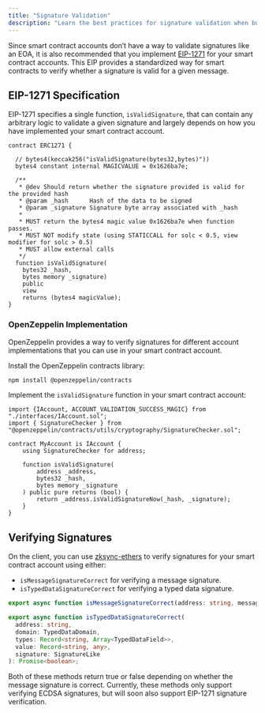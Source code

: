 ```yaml
---
title: "Signature Validation"
description: "Learn the best practices for signature validation when building smart contract accounts on Abstract."
---
```

  
Since smart contract accounts don&rsquo;t have a way to validate signatures like an EOA,
it is also recommended that you implement [EIP-1271](https://eips.ethereum.org/EIPS/eip-1271)
for your smart contract accounts.
This EIP provides a standardized way for smart contracts to verify whether a signature
is valid for a given message.

## EIP-1271 Specification

EIP-1271 specifies a single function, `isValidSignature`, that can contain any arbitrary logic
to validate a given signature and largely depends on how you have implemented your smart contract account.

```solidity
contract ERC1271 {

  // bytes4(keccak256("isValidSignature(bytes32,bytes)"))
  bytes4 constant internal MAGICVALUE = 0x1626ba7e;

  /**
   * @dev Should return whether the signature provided is valid for the provided hash
   * @param _hash      Hash of the data to be signed
   * @param _signature Signature byte array associated with _hash
   *
   * MUST return the bytes4 magic value 0x1626ba7e when function passes.
   * MUST NOT modify state (using STATICCALL for solc < 0.5, view modifier for solc > 0.5)
   * MUST allow external calls
   */ 
  function isValidSignature(
    bytes32 _hash, 
    bytes memory _signature)
    public
    view 
    returns (bytes4 magicValue);
}
```

### OpenZeppelin Implementation

OpenZeppelin provides a way to verify signatures for different account implementations that 
you can use in your smart contract account.

Install the OpenZeppelin contracts library:

```bash
npm install @openzeppelin/contracts
```

Implement the `isValidSignature` function in your smart contract account:

```solidity
import {IAccount, ACCOUNT_VALIDATION_SUCCESS_MAGIC} from "./interfaces/IAccount.sol";
import { SignatureChecker } from "@openzeppelin/contracts/utils/cryptography/SignatureChecker.sol";

contract MyAccount is IAccount {
    using SignatureChecker for address;

    function isValidSignature(
        address _address,
        bytes32 _hash,
        bytes memory _signature
    ) public pure returns (bool) {
        return _address.isValidSignatureNow(_hash, _signature);
    }
}
```

## Verifying Signatures

On the client, you can use [zksync-ethers](/build-on-abstract/applications/ethers) to
verify signatures for your smart contract account using either:

- `isMessageSignatureCorrect` for verifying a message signature.
- `isTypedDataSignatureCorrect` for verifying a typed data signature.

```typescript
export async function isMessageSignatureCorrect(address: string, message: ethers.Bytes | string, signature: SignatureLike): Promise<boolean>;

export async function isTypedDataSignatureCorrect(
  address: string,
  domain: TypedDataDomain,
  types: Record<string, Array<TypedDataField>>,
  value: Record<string, any>,
  signature: SignatureLike
): Promise<boolean>;
```

Both of these methods return true or false depending on whether the message signature is correct.
Currently, these methods only support verifying ECDSA signatures, but will soon also 
support EIP-1271 signature verification.